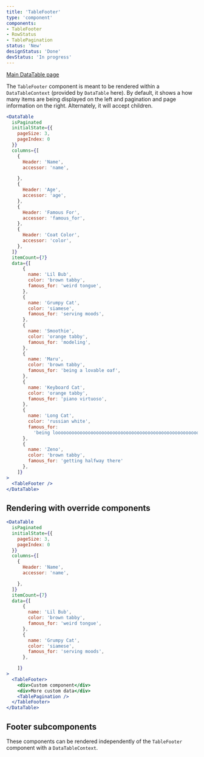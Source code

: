 ```yaml
---
title: 'TableFooter'
type: 'component'
components:
- TableFooter
- RowStatus
- TablePagination
status: 'New'
designStatus: 'Done'
devStatus: 'In progress'
---
```


<a href="/table/datatable">Main DataTable page</a>

The `TableFooter` component is meant to be rendered within a `DataTableContext` (provided by `DataTable` here).
By default, it shows a how many items are being displayed on the left and pagination and page information on the right.
Alternately, it will accept children.

```jsx live
<DataTable
  isPaginated
  initialState={{
    pageSize: 3,
    pageIndex: 0
  }}
  columns={[
    {
      Header: 'Name',
      accessor: 'name',

    },
    {
      Header: 'Age',
      accessor: 'age',
    },
    {
      Header: 'Famous For',
      accessor: 'famous_for',
    },
    {
      Header: 'Coat Color',
      accessor: 'color',
    },
  ]}
  itemCount={7}
  data={[
      {
        name: 'Lil Bub',
        color: 'brown tabby',
        famous_for: 'weird tongue',
      },
      {
        name: 'Grumpy Cat',
        color: 'siamese',
        famous_for: 'serving moods',
      },
      {
        name: 'Smoothie',
        color: 'orange tabby',
        famous_for: 'modeling',
      },
      {
        name: 'Maru',
        color: 'brown tabby',
        famous_for: 'being a lovable oaf',
      },
      {
        name: 'Keyboard Cat',
        color: 'orange tabby',
        famous_for: 'piano virtuoso',
      },
      {
        name: 'Long Cat',
        color: 'russian white',
        famous_for:
          'being loooooooooooooooooooooooooooooooooooooooooooooooooooooong',
      },
      {
        name: 'Zeno',
        color: 'brown tabby',
        famous_for: 'getting halfway there'
      },
    ]}
>
  <TableFooter />
</DataTable>
```

## Rendering with override components
```jsx live
<DataTable
  isPaginated
  initialState={{
    pageSize: 3,
    pageIndex: 0
  }}
  columns={[
    {
      Header: 'Name',
      accessor: 'name',

    },
  ]}
  itemCount={7}
  data={[
      {
        name: 'Lil Bub',
        color: 'brown tabby',
        famous_for: 'weird tongue',
      },
      {
        name: 'Grumpy Cat',
        color: 'siamese',
        famous_for: 'serving moods',
      },

    ]}
>
  <TableFooter>
    <div>Custom component</div>
    <div>More custom data</div>
    <TablePagination />
  </TableFooter>
</DataTable>
```


## Footer subcomponents
These components can be rendered independently of the `TableFooter` component with a `DataTableContext`.
